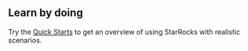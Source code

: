 ## Learn by doing

Try the [Quick Starts](../../quick_start/quick_start.mdx) to get an overview of using StarRocks with realistic scenarios.
